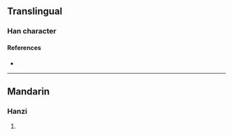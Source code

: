 {{character info}}
==Translingual==

===Han character===
{{Han char|rn=86|rad=火|as=13|sn=17|four=|canj=FHSK|ids=⿰火敫}}

====References====
* {{Han ref|kx=0685.050|dkj=19474|dj=1097.090|hdz=32241.050|uh=71E9|ud=29161}}

----

==Mandarin==

===Hanzi===
{{cmn-hanzi|pin=[[què]] ([[que4]])|wg=ch'üeh<sup>4</sup>}}

# {{rfdef|cmn|sort=火13}}